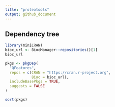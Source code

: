 ```yaml
---
title: "proteotools"
output: github_document
---
```



## Dependency tree

```r
library(miniCRAN)
bioc_url <- BiocManager::repositories()[1]
bioc_url
```

```r
pkgs <- pkgDep(
  "QFeatures",
  repos = c(CRAN = "https://cran.r-project.org",
            Bioc = bioc_url),
  includeBasePkgs = TRUE,
  suggests = FALSE
)

sort(pkgs)
```
